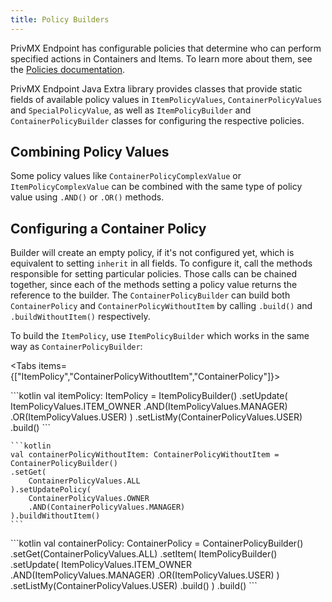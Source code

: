 ```yaml
---
title: Policy Builders
---
```




PrivMX Endpoint has configurable policies that determine who can perform specified actions in Containers and Items. To learn more about them, see the [Policies documentation](../start/concepts/policies).

PrivMX Endpoint Java Extra library provides classes that provide static fields of available policy values in `ItemPolicyValues`, `ContainerPolicyValues` and `SpecialPolicyValue`,
as well as `ItemPolicyBuilder` and `ContainerPolicyBuilder` classes for configuring the respective policies.

## Combining Policy Values

Some policy values like `ContainerPolicyComplexValue` or `ItemPolicyComplexValue` can be combined
with the same type of policy value using `.AND()` or `.OR()` methods.

## Configuring a Container Policy

Builder will create an empty policy, if it's not configured yet, which is equivalent to setting `inherit` in all fields. To configure it, call the methods responsible for setting particular policies.
Those calls can be chained together, since each of the methods setting a policy value returns the reference to the builder.
The `ContainerPolicyBuilder` can build both `ContainerPolicy` and `ContainerPolicyWithoutItem` by calling `.build()` and `.buildWithoutItem()` respectively.

To build the `ItemPolicy`, use `ItemPolicyBuilder` which works in the same way as `ContainerPolicyBuilder`:

<Tabs items={["ItemPolicy","ContainerPolicyWithoutItem","ContainerPolicy"]}>

<Tab>
    ```kotlin 
    val itemPolicy: ItemPolicy = ItemPolicyBuilder()
    .setUpdate(
        ItemPolicyValues.ITEM_OWNER
            .AND(ItemPolicyValues.MANAGER)
            .OR(ItemPolicyValues.USER)
    )
    .setListMy(ContainerPolicyValues.USER)
    .build()
    ```
</Tab>

<Tab>

    ```kotlin
    val containerPolicyWithoutItem: ContainerPolicyWithoutItem = ContainerPolicyBuilder()
    .setGet(
        ContainerPolicyValues.ALL
    ).setUpdatePolicy(
        ContainerPolicyValues.OWNER
        .AND(ContainerPolicyValues.MANAGER) 
    ).buildWithoutItem()
    ```

</Tab>

<Tab>
```kotlin
val containerPolicy: ContainerPolicy = ContainerPolicyBuilder()
    .setGet(ContainerPolicyValues.ALL)
    .setItem(
        ItemPolicyBuilder()
            .setUpdate(
                ItemPolicyValues.ITEM_OWNER
                    .AND(ItemPolicyValues.MANAGER)
                    .OR(ItemPolicyValues.USER)
            )
            .setListMy(ContainerPolicyValues.USER)
            .build()
    )
    .build()
```
</Tab>
</Tabs>
